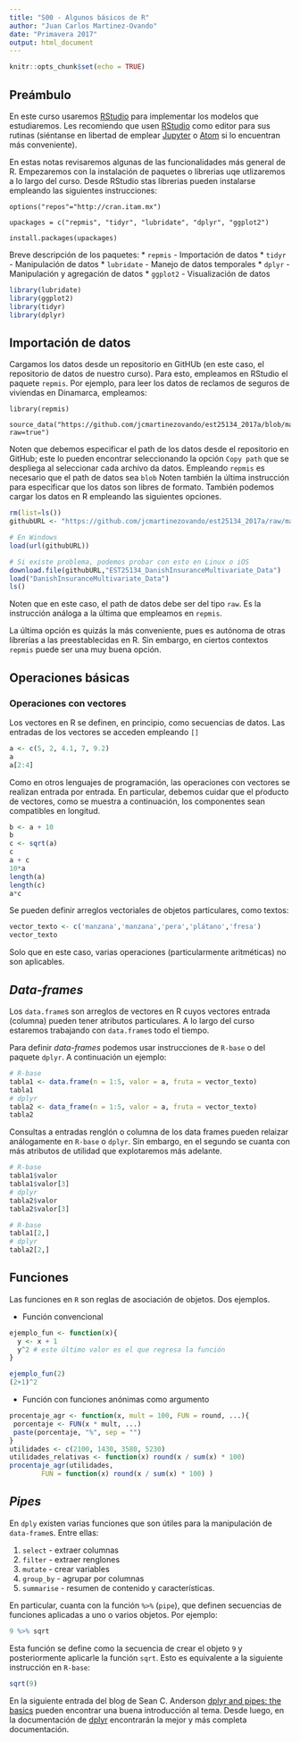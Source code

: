 ```yaml
---
title: "S00 - Algunos básicos de R"
author: "Juan Carlos Martinez-Ovando"
date: "Primavera 2017"
output: html_document
---
```


```r
knitr::opts_chunk$set(echo = TRUE)
```

## Preámbulo

En este curso usaremos [RStudio](https://www.r-project.org/) para implementar los modelos que estudiaremos.  Les recomiendo que usen [RStudio](https://www.rstudio.com/) como editor para sus rutinas (siéntanse en libertad de emplear [Jupyter](http://jupyter.org/) o [Atom](https://atom.io/) si lo encuentran más conveniente).

En estas notas revisaremos algunas de las funcionalidades más general de R. Empezaremos con la instalación de paquetes o librerias uqe utlizaremos a lo largo del curso. Desde RStudio stas librerias pueden instalarse empleando las siguientes instrucciones:

```
options("repos"="http://cran.itam.mx")

upackages = c("repmis", "tidyr", "lubridate", "dplyr", "ggplot2")

install.packages(upackages)
```

Breve descripción de los paquetes:
*  `repmis` - Importación de datos
*  `tidyr` - Manipulación de datos
*  `lubridate` - Manejo de datos temporales
*  `dplyr` - Manipulación y agregación de datos
*  `ggplot2` - Visualización de datos

```r
library(lubridate)
library(ggplot2)
library(tidyr)
library(dplyr)
```

## Importación de datos

Cargamos los datos desde un repositorio en GitHUb (en este caso, el repositorio de datos de nuestro curso). Para esto, empleamos en RStudio el paquete `repmis`. Por ejemplo, para leer los datos de reclamos de seguros de viviendas en Dinamarca, empleamos:


```
library(repmis)

source_data("https://github.com/jcmartinezovando/est25134_2017a/blob/master/datos/EST25134_DanishInsuranceMultivariate_Data.RData?raw=true")
```

Noten que debemos especificar el path de los datos desde el repositorio en GitHub; este lo pueden encontrar seleccionando la opción `Copy path` que se despliega al seleccionar cada archivo da datos. Empleando `repmis` es necesario que el path de datos sea `blob` Noten también la última instrucción para especificar que los datos son libres de formato. 
También podemos cargar los datos en R empleando las siguientes opciones.

```r
rm(list=ls())
githubURL <- "https://github.com/jcmartinezovando/est25134_2017a/raw/master/datos/EST25134_DanishInsuranceMultivariate_Data.RData"

# En Windows
load(url(githubURL))

# Si existe problema, podemos probar con esto en Linux o iOS
download.file(githubURL,"EST25134_DanishInsuranceMultivariate_Data")
load("DanishInsuranceMultivariate_Data")
ls()
```
Noten que en este caso, el path de datos debe ser del tipo `raw`. Es la instrucción análoga a la última que empleamos en `repmis`.

La última opción es quizás la más conveniente, pues es autónoma de otras librerías a las preestablecidas en R. Sin embargo, en ciertos contextos `repmis` puede ser una muy buena opción.

## Operaciones básicas

### Operaciones con vectores

Los vectores en R se definen, en principio, como secuencias de datos. Las entradas de los vectores se acceden empleando `[]`

```r
a <- c(5, 2, 4.1, 7, 9.2)
a
a[2:4]
```

Como en otros lenguajes de programación, las operaciones con vectores se realizan entrada por entrada. En particular, debemos cuidar que el pŕoducto de vectores, como se muestra a continuación, los componentes sean compatibles en longitud.

```r
b <- a + 10
b
c <- sqrt(a)
c
a + c
10*a
length(a)
length(c)
a*c
```

Se pueden definir arreglos vectoriales de objetos particulares, como textos:
```r
vector_texto <- c('manzana','manzana','pera','plátano','fresa')
vector_texto
```
Solo que en este caso, varias operaciones (particularmente aritméticas) no son aplicables.

## *Data-frames*

Los `data.frame`s son arreglos de vectores en R cuyos vectores entrada (columna) pueden tener atributos particulares. A lo largo del curso estaremos trabajando con `data.frame`s todo el tiempo. 

Para definir *data-frames* podemos usar instrucciones de `R-base` o del paquete `dplyr`. A continuación un ejemplo:

```r
# R-base
tabla1 <- data.frame(n = 1:5, valor = a, fruta = vector_texto) 
tabla1
# dplyr
tabla2 <- data_frame(n = 1:5, valor = a, fruta = vector_texto) 
tabla2
```

Consultas a entradas renglón o columna de los data frames pueden relaizar análogamente en `R-base` o `dplyr`. Sin embargo, en el segundo se cuanta con más atributos de utilidad que explotaremos más adelante.

```r
# R-base
tabla1$valor
tabla1$valor[3]
# dplyr
tabla2$valor
tabla2$valor[3]
```

```r
# R-base
tabla1[2,]
# dplyr
tabla2[2,]
```

## Funciones

Las funciones en `R` son reglas de asociación de objetos. Dos ejemplos.

- Función convencional

```r
ejemplo_fun <- function(x){
  y <- x + 1
  y^2 # este último valor es el que regresa la función
}

ejemplo_fun(2)
(2+1)^2
```

- Función con funciones anónimas como argumento

```r
procentaje_agr <- function(x, mult = 100, FUN = round, ...){
 porcentaje <- FUN(x * mult, ...)
 paste(porcentaje, "%", sep = "")
}
utilidades <- c(2100, 1430, 3580, 5230)
utilidades_relativas <- function(x) round(x / sum(x) * 100)
procentaje_agr(utilidades,
        FUN = function(x) round(x / sum(x) * 100) )

```

## *Pipes*

En `dply` existen varias funciones que son útiles para la manipulación de `data-frame`s. Entre ellas:

1. `select` - extraer columnas
2. `filter` - extraer renglones
3. `mutate` - crear variables
4. `group_by` - agrupar por columnas
5. `summarise` - resumen de contenido y características.

En particular, cuanta con la función `%>%` (`pipe`), que definen secuencias de funciones aplicadas a uno o varios objetos. Por ejemplo:

```r
9 %>% sqrt
```

Esta función se define como la secuencia de crear el objeto `9` y posteriormente aplicarle la función `sqrt`. Esto es equivalente a la siguiente instrucción en `R-base`:

```r
sqrt(9)
```

En la siguiente entrada del blog de Sean C. Anderson  [dplyr and pipes: the basics](http://seananderson.ca/2014/09/13/dplyr-intro.html) pueden encontrar una buena introducción al tema. Desde luego, en la documentación de  [dplyr](https://cran.r-project.org/web/packages/dplyr/index.html) encontrarán la mejor y más completa documentación.

